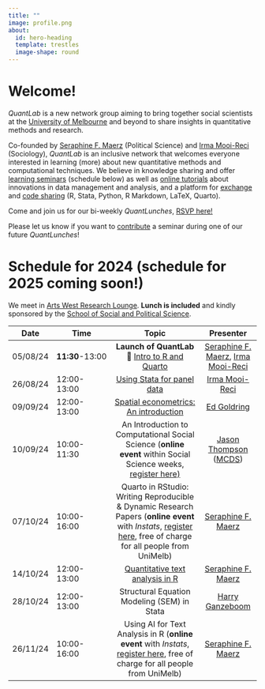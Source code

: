 ```yaml
---
title: ""
image: profile.png
about:
  id: hero-heading
  template: trestles
  image-shape: round
---
```


::: {#hero-heading}


# Welcome!

*QuantLab* is a new network group aiming to bring together social scientists at the [University of Melbourne](https://arts.unimelb.edu.au/school-of-social-and-political-sciences) and beyond to share insights in quantitative methods and research.

Co-founded by [Seraphine F. Maerz](https://seraphinem.github.io) (Political Science) and [Irma Mooi-Reci](https://irmamooireci.com/) (Sociology), *QuantLab* is an inclusive network that welcomes everyone interested in learning (more) about new quantitative methods and computational techniques. We believe in knowledge sharing and offer [learning seminars]() (schedule below) as well as [online tutorials](blog.qmd) about innovations in data management and analysis, and a platform for [exchange](https://github.com/quantilab/sharezone/issues) and [code sharing](https://github.com/quantilab/sharezone) (R, Stata, Python, R Markdown, LaTeX, Quarto).

Come and join us for our bi-weekly *QuantLunches*, [RSVP here!](mailto:seraphine.maerz@unimelb.edu.au) 


Please let us know if you want to [contribute](https://github.com/quantilab/sharezone/issues/1) a seminar during one of our future *QuantLunches*!
:::

# Schedule for 2024 (schedule for 2025 coming soon!) {#sec-schedule} 

We meet in [Arts West Research Lounge](https://link.mazemap.com/C7N0Gq3W). **Lunch is included** and kindly sponsored by the [School of Social and Political Science](https://arts.unimelb.edu.au/school-of-social-and-political-sciences).

|   Date   | Time            |                                         Topic                                          |                          Presenter                           |
|:-------:|-----------|:--------------------------------:|:----------------:|
| 05/08/24 | **11:30**-13:00 | **Launch of QuantLab** **🎉** [Intro to R and Quarto ](blog/tutorial3/index.qmd) |               [Seraphine F. Maerz](https://seraphinem.github.io), [Irma Mooi-Reci](https://irmamooireci.com/)              |
| 26/08/24 | 12:00-13:00     |                  [Using Stata for panel data](sessions/QuantLunch_Mooi.pdf)                  |                        [Irma Mooi-Reci](https://irmamooireci.com/)                        |
| 09/09/24 | 12:00-13:00     |       [Spatial econometrics: An introduction](sessions/QuantLunch_Goldring.pdf)       |                [Ed Goldring](https://www.edwardgoldring.com/)                |
|   10/09/24    | 10:00-11:30| An Introduction to Computational Social Science (**online event** within Social Science weeks, [register here)](https://socialsciencesweek.org.au/event/an-introduction-to-computational-social-science/)  | [Jason Thompson](https://findanexpert.unimelb.edu.au/profile/769805-jason-thompson) ([MCDS](https://science.unimelb.edu.au/mcds)) |
| 07/10/24 | 10:00-16:00     |                Quarto in RStudio: Writing Reproducible & Dynamic Research Papers (**online event** with *Instats*, [register here](https://instats.org/seminar/quarto-in-r-studio-writing-reproducible2), free of charge for all people from UniMelb)             |                      [Seraphine F. Maerz](https://seraphinem.github.io)                     |
| 14/10/24 | 12:00-13:00     |                [Quantitative text analysis in R](sessions/QuantLunch4.pdf)               |                      [Seraphine F. Maerz](https://seraphinem.github.io)                     |
| 28/10/24 | 12:00-13:00     |          Structural Equation Modeling (SEM) in Stata           |                       [Harry Ganzeboom](http://www.harryganzeboom.nl/index.htm)                        |
| 26/11/24 | 10:00-16:00     |                Using AI for Text Analysis in R (**online event** with *Instats*, [register here](https://instats.org/seminar/using-ai-for-text-analysis-in-r4), free of charge for all people from UniMelb)             |                      [Seraphine F. Maerz](https://seraphinem.github.io)                     |
